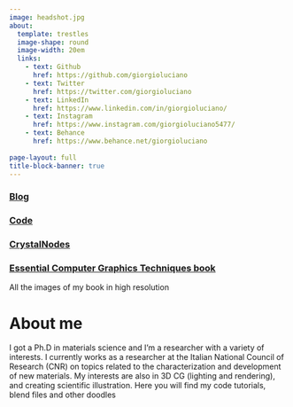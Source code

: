 ```yaml
---
image: headshot.jpg
about:
  template: trestles
  image-shape: round
  image-width: 20em
  links:
    - text: Github
      href: https://github.com/giorgioluciano
    - text: Twitter
      href: https://twitter.com/giorgioluciano
    - text: LinkedIn
      href: https://www.linkedin.com/in/giorgioluciano/
    - text: Instagram
      href: https://www.instagram.com/giorgioluciano5477/
    - text: Behance
      href: https://www.behance.net/giorgioluciano
    
page-layout: full
title-block-banner: true
---
```


### [Blog](https://giorgioluciano.github.io/listing.html)

### [Code](https://github.com/giorgioluciano)

### [CrystalNodes](https://giorgioluciano.github.io/CrystalNodes/)

### [Essential Computer Graphics Techniques book](https://github.com/giorgioluciano/ESGT/)

All the images of my book in high resolution

# About me

I got a Ph.D in materials science and I'm a researcher with a variety of interests. I currently works as a researcher at the Italian National Council of Research (CNR) on topics related to the characterization and development of new materials. My interests are also in 3D CG (lighting and rendering), and creating scientific illustration. Here you will find my code tutorials, blend files and other doodles
